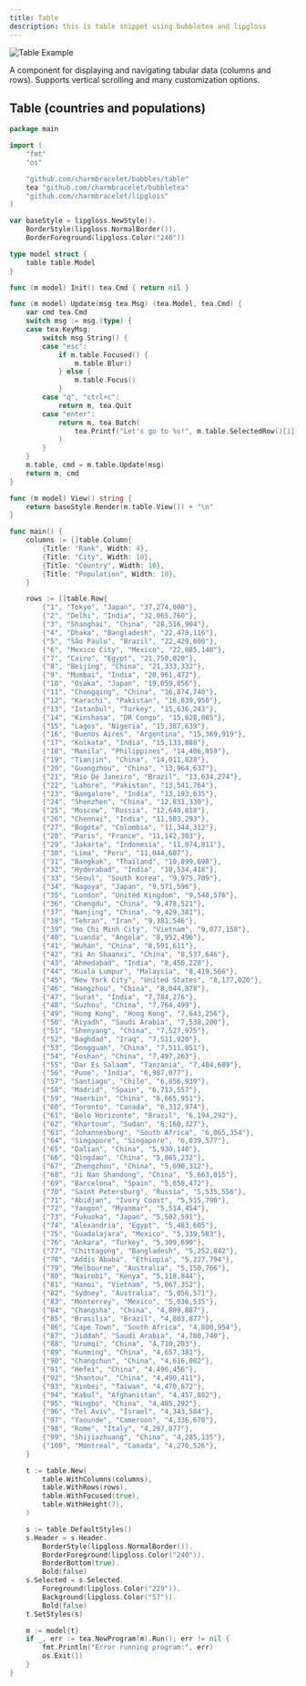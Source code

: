 ```yaml
---
title: Table
description: this is table snippet using bubbletea and lipgloss
---
```




<Image src="https://stuff.charm.sh/bubbles-examples/table.gif" unoptimized width={400} height={400} alt="Table Example"/>

A component for displaying and navigating tabular data (columns and rows).
Supports vertical scrolling and many customization options.

## Table **(countries and populations)**

```go
package main

import (
	"fmt"
	"os"

	"github.com/charmbracelet/bubbles/table"
	tea "github.com/charmbracelet/bubbletea"
	"github.com/charmbracelet/lipgloss"
)

var baseStyle = lipgloss.NewStyle().
	BorderStyle(lipgloss.NormalBorder()).
	BorderForeground(lipgloss.Color("240"))

type model struct {
	table table.Model
}

func (m model) Init() tea.Cmd { return nil }

func (m model) Update(msg tea.Msg) (tea.Model, tea.Cmd) {
	var cmd tea.Cmd
	switch msg := msg.(type) {
	case tea.KeyMsg:
		switch msg.String() {
		case "esc":
			if m.table.Focused() {
				m.table.Blur()
			} else {
				m.table.Focus()
			}
		case "q", "ctrl+c":
			return m, tea.Quit
		case "enter":
			return m, tea.Batch(
				tea.Printf("Let's go to %s!", m.table.SelectedRow()[1]),
			)
		}
	}
	m.table, cmd = m.table.Update(msg)
	return m, cmd
}

func (m model) View() string {
	return baseStyle.Render(m.table.View()) + "\n"
}

func main() {
	columns := []table.Column{
		{Title: "Rank", Width: 4},
		{Title: "City", Width: 10},
		{Title: "Country", Width: 10},
		{Title: "Population", Width: 10},
	}

	rows := []table.Row{
		{"1", "Tokyo", "Japan", "37,274,000"},
		{"2", "Delhi", "India", "32,065,760"},
		{"3", "Shanghai", "China", "28,516,904"},
		{"4", "Dhaka", "Bangladesh", "22,478,116"},
		{"5", "São Paulo", "Brazil", "22,429,800"},
		{"6", "Mexico City", "Mexico", "22,085,140"},
		{"7", "Cairo", "Egypt", "21,750,020"},
		{"8", "Beijing", "China", "21,333,332"},
		{"9", "Mumbai", "India", "20,961,472"},
		{"10", "Osaka", "Japan", "19,059,856"},
		{"11", "Chongqing", "China", "16,874,740"},
		{"12", "Karachi", "Pakistan", "16,839,950"},
		{"13", "Istanbul", "Turkey", "15,636,243"},
		{"14", "Kinshasa", "DR Congo", "15,628,085"},
		{"15", "Lagos", "Nigeria", "15,387,639"},
		{"16", "Buenos Aires", "Argentina", "15,369,919"},
		{"17", "Kolkata", "India", "15,133,888"},
		{"18", "Manila", "Philippines", "14,406,059"},
		{"19", "Tianjin", "China", "14,011,828"},
		{"20", "Guangzhou", "China", "13,964,637"},
		{"21", "Rio De Janeiro", "Brazil", "13,634,274"},
		{"22", "Lahore", "Pakistan", "13,541,764"},
		{"23", "Bangalore", "India", "13,193,035"},
		{"24", "Shenzhen", "China", "12,831,330"},
		{"25", "Moscow", "Russia", "12,640,818"},
		{"26", "Chennai", "India", "11,503,293"},
		{"27", "Bogota", "Colombia", "11,344,312"},
		{"28", "Paris", "France", "11,142,303"},
		{"29", "Jakarta", "Indonesia", "11,074,811"},
		{"30", "Lima", "Peru", "11,044,607"},
		{"31", "Bangkok", "Thailand", "10,899,698"},
		{"32", "Hyderabad", "India", "10,534,418"},
		{"33", "Seoul", "South Korea", "9,975,709"},
		{"34", "Nagoya", "Japan", "9,571,596"},
		{"35", "London", "United Kingdom", "9,540,576"},
		{"36", "Chengdu", "China", "9,478,521"},
		{"37", "Nanjing", "China", "9,429,381"},
		{"38", "Tehran", "Iran", "9,381,546"},
		{"39", "Ho Chi Minh City", "Vietnam", "9,077,158"},
		{"40", "Luanda", "Angola", "8,952,496"},
		{"41", "Wuhan", "China", "8,591,611"},
		{"42", "Xi An Shaanxi", "China", "8,537,646"},
		{"43", "Ahmedabad", "India", "8,450,228"},
		{"44", "Kuala Lumpur", "Malaysia", "8,419,566"},
		{"45", "New York City", "United States", "8,177,020"},
		{"46", "Hangzhou", "China", "8,044,878"},
		{"47", "Surat", "India", "7,784,276"},
		{"48", "Suzhou", "China", "7,764,499"},
		{"49", "Hong Kong", "Hong Kong", "7,643,256"},
		{"50", "Riyadh", "Saudi Arabia", "7,538,200"},
		{"51", "Shenyang", "China", "7,527,975"},
		{"52", "Baghdad", "Iraq", "7,511,920"},
		{"53", "Dongguan", "China", "7,511,851"},
		{"54", "Foshan", "China", "7,497,263"},
		{"55", "Dar Es Salaam", "Tanzania", "7,404,689"},
		{"56", "Pune", "India", "6,987,077"},
		{"57", "Santiago", "Chile", "6,856,939"},
		{"58", "Madrid", "Spain", "6,713,557"},
		{"59", "Haerbin", "China", "6,665,951"},
		{"60", "Toronto", "Canada", "6,312,974"},
		{"61", "Belo Horizonte", "Brazil", "6,194,292"},
		{"62", "Khartoum", "Sudan", "6,160,327"},
		{"63", "Johannesburg", "South Africa", "6,065,354"},
		{"64", "Singapore", "Singapore", "6,039,577"},
		{"65", "Dalian", "China", "5,930,140"},
		{"66", "Qingdao", "China", "5,865,232"},
		{"67", "Zhengzhou", "China", "5,690,312"},
		{"68", "Ji Nan Shandong", "China", "5,663,015"},
		{"69", "Barcelona", "Spain", "5,658,472"},
		{"70", "Saint Petersburg", "Russia", "5,535,556"},
		{"71", "Abidjan", "Ivory Coast", "5,515,790"},
		{"72", "Yangon", "Myanmar", "5,514,454"},
		{"73", "Fukuoka", "Japan", "5,502,591"},
		{"74", "Alexandria", "Egypt", "5,483,605"},
		{"75", "Guadalajara", "Mexico", "5,339,583"},
		{"76", "Ankara", "Turkey", "5,309,690"},
		{"77", "Chittagong", "Bangladesh", "5,252,842"},
		{"78", "Addis Ababa", "Ethiopia", "5,227,794"},
		{"79", "Melbourne", "Australia", "5,150,766"},
		{"80", "Nairobi", "Kenya", "5,118,844"},
		{"81", "Hanoi", "Vietnam", "5,067,352"},
		{"82", "Sydney", "Australia", "5,056,571"},
		{"83", "Monterrey", "Mexico", "5,036,535"},
		{"84", "Changsha", "China", "4,809,887"},
		{"85", "Brasilia", "Brazil", "4,803,877"},
		{"86", "Cape Town", "South Africa", "4,800,954"},
		{"87", "Jiddah", "Saudi Arabia", "4,780,740"},
		{"88", "Urumqi", "China", "4,710,203"},
		{"89", "Kunming", "China", "4,657,381"},
		{"90", "Changchun", "China", "4,616,002"},
		{"91", "Hefei", "China", "4,496,456"},
		{"92", "Shantou", "China", "4,490,411"},
		{"93", "Xinbei", "Taiwan", "4,470,672"},
		{"94", "Kabul", "Afghanistan", "4,457,882"},
		{"95", "Ningbo", "China", "4,405,292"},
		{"96", "Tel Aviv", "Israel", "4,343,584"},
		{"97", "Yaounde", "Cameroon", "4,336,670"},
		{"98", "Rome", "Italy", "4,297,877"},
		{"99", "Shijiazhuang", "China", "4,285,135"},
		{"100", "Montreal", "Canada", "4,276,526"},
	}

	t := table.New(
		table.WithColumns(columns),
		table.WithRows(rows),
		table.WithFocused(true),
		table.WithHeight(7),
	)

	s := table.DefaultStyles()
	s.Header = s.Header.
		BorderStyle(lipgloss.NormalBorder()).
		BorderForeground(lipgloss.Color("240")).
		BorderBottom(true).
		Bold(false)
	s.Selected = s.Selected.
		Foreground(lipgloss.Color("229")).
		Background(lipgloss.Color("57")).
		Bold(false)
	t.SetStyles(s)

	m := model{t}
	if _, err := tea.NewProgram(m).Run(); err != nil {
		fmt.Println("Error running program:", err)
		os.Exit(1)
	}
}
```
